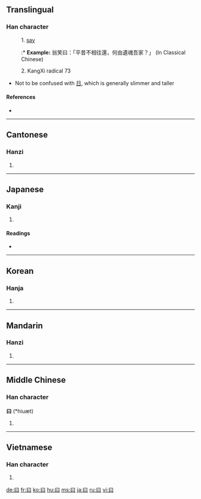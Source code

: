 {{also|日|臼|白}}
==Translingual==
{{Han stroke|[[Image:曰-order.gif]]}}

===Han character===
{{Han char|rn=73|rad=曰|as=00|sn=4|four=6010<sub>0</sub>|canj=日 (A), X日 (XA)|ids=⿴[[囗]][[一]]}}

: 1. [[say]]
::* '''Example:''' 翁笑曰：「平昔不相往還，何由遺魂吾家？」 (In Classical Chinese)
: 2. KangXi radical 73

* Not to be confused with [[日]], which is generally slimmer and taller

====References====
* {{Han ref|kx=0502.010|dkj=14278|dj=0872.300|hdz=21482.020|uh=66F0|ud=26352|bh=A4EA|bd=42218}}

----

==Cantonese==

===Hanzi===
{{yue-hanzi|jyut=|y=yeuk6, yut6}}

# {{defn|Cantonese|sort=曰00}}

----

==Japanese==

===Kanji===
{{ja-kanji|grade=9|rs=曰00}}

# {{defn|Japanese|sort=曰00}}

====Readings====
* {{ja-readings|on=[[えつ]] (etsu)|kun=[[いう]] (iu), [[いわく]] (iwaku), [[のたまわく]] (notamawaku)}}

----

==Korean==

===Hanja===
{{ko-hanja|hangeul=왈|eumhun=|rv=wal|mr=wal|y=wal}}

# {{defn|Korean|sort=曰00}}

----

==Mandarin==

===Hanzi===
{{cmn-hanzi|pin=[[yuē]] ([[yue1]])|wg=yüeh<sup>1</sup>}}

# {{defn|Mandarin|sort=曰00}}

----

==Middle Chinese==

===Han character===
'''曰''' (*hiuæt)<!--asterisk signifies that this is a reconstructed pronunciation-->

# {{defn|Middle Chinese|sort=曰00}}

----

==Vietnamese==

===Han character===
{{vi-hantu|[[viết]], [[vất]], [[vết]], [[vít]]|rs=曰00}}

# {{defn|Vietnamese|sort=曰00}}

[[de:曰]]
[[fr:曰]]
[[ko:曰]]
[[hu:曰]]
[[ms:曰]]
[[ja:曰]]
[[ru:曰]]
[[vi:曰]]